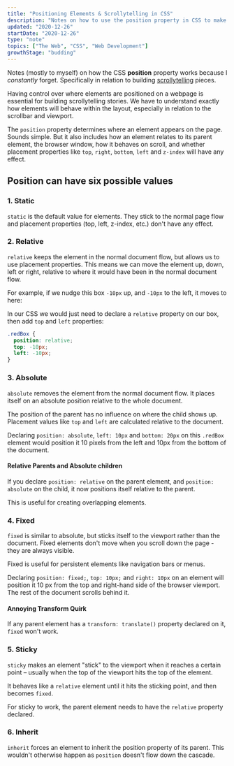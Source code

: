 ```yaml
---
title: "Positioning Elements & Scrollytelling in CSS"
description: "Notes on how to use the position property in CSS to make scrollytelling stories"
updated: "2020-12-26"
startDate: "2020-12-26"
type: "note"
topics: ["The Web", "CSS", "Web Development"]
growthStage: "budding"
---
```


Notes (mostly to myself) on how the CSS <b>position</b> property works because I <i>constantly</i> forget. Specifically in relation to building [scrollytelling](https://medium.com/nightingale/from-storytelling-to-scrollytelling-a-short-introduction-and-beyond-fbda32066964) pieces.

Having control over where elements are positioned on a webpage is essential for building scrollytelling stories. We have to understand exactly how elements will behave within the layout, especially in relation to the scrollbar and viewport.

The `position` property determines where an element appears on the page. Sounds simple. But it also includes how an element relates to its parent element, the browser window, how it behaves on scroll, and whether placement properties like `top`, `right`, `bottom`, `left` and `z-index` will have any effect.

## **Position** can have six possible values

### 1. Static

`static` is the default value for elements. They stick to the normal page flow and placement properties (top, left, z-index, etc.) don't have any effect.

<Center>

<StaticCSSPosition />

</Center>

<Spacer />

### 2. Relative

`relative` keeps the element in the normal document flow, but allows us to use placement properties. This means we can move the element up, down, left or right, relative to where it would have been in the normal document flow.

For example, if we nudge this box `-10px` up, and `-10px` to the left, it moves to here:

<Center>

<RelativeCSSPosition />

</Center>

<Spacer size="small" />

In our CSS we would just need to declare a `relative` property on our box, then add `top` and `left` properties:

```css
.redBox {
  position: relative;
  top: -10px;
  left: -10px;
}
```

<Spacer />

### 3. Absolute

`absolute` removes the element from the normal document flow. It places itself on an absolute position relative to the whole document.

The position of the parent has no influence on where the child shows up. Placement values like `top` and `left` are calculated relative to the document.

Declaring `position: absolute`, `left: 10px` and `bottom: 20px` on this `.redBox` element would position it 10 pixels from the left and 10px from the bottom of the document.

<Center>

<AbsoluteCSSPosition />

</Center>

<Spacer />

#### **Relative Parents and Absolute children**

If you declare `position: relative` on the parent element, and `position: absolute` on the child, it now positions itself relative to the parent.

This is useful for creating overlapping elements.

<Spacer />

### 4. Fixed

`fixed` is similar to absolute, but sticks itself to the viewport rather than the document. Fixed elements don't move when you scroll down the page - they are always visible.

Fixed is useful for persistent elements like navigation bars or menus.

Declaring `position: fixed;`, `top: 10px;` and `right: 10px` on an element will position it 10 px from the top and right-hand side of the browser viewport. The rest of the document scrolls behind it.

<Center>

<FixedCSSPosition />

</Center>

<Spacer size="small" />

#### **Annoying Transform Quirk**

If any parent element has a `transform: translate()` property declared on it, `fixed` won't work.

<Spacer />

### 5. Sticky

`sticky` makes an element "stick" to the viewport when it reaches a certain point – usually when the top of the viewport hits the top of the element.

It behaves like a `relative` element until it hits the sticking point, and then becomes `fixed`.

For sticky to work, the parent element needs to have the `relative` property declared.

<Spacer />

### 6. Inherit

`inherit` forces an element to inherit the position property of its parent. This wouldn't otherwise happen as `position` doesn't flow down the cascade.

<References>
  <ReferencesLink
    title="Position: CSS Tricks Almanac"
    href="https://css-tricks.com/almanac/properties/p/position/"
    author="Chris Coyier"
  />
  <ReferencesLink
    title="Advanced Positioning Tutorial"
    href="https://www.internetingishard.com/html-and-css/advanced-positioning/"
    author="Internetting is Hard"
  />
  <ReferencesLink
    title="Easier Scrollytelling with Position Sticky"
    href="https://pudding.cool/process/scrollytelling-sticky/"
    author="The Pudding"
  />
</References>
